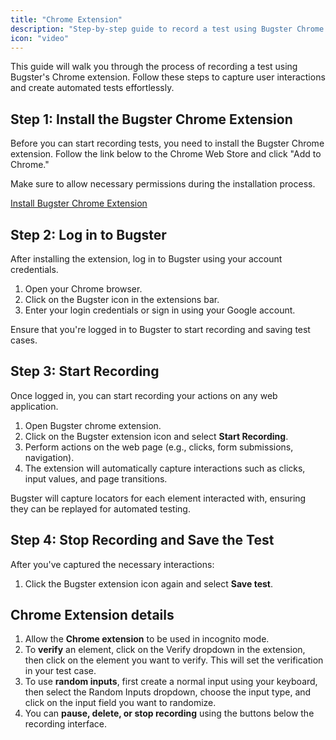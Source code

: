 ```yaml
---
title: "Chrome Extension"
description: "Step-by-step guide to record a test using Bugster Chrome Extension"
icon: "video"
---
```


This guide will walk you through the process of recording a test using Bugster's Chrome extension. Follow these steps to capture user interactions and create automated tests effortlessly.

## Step 1: Install the Bugster Chrome Extension

Before you can start recording tests, you need to install the Bugster Chrome extension. Follow the link below to the Chrome Web Store and click "Add to Chrome."

<Note>
  Make sure to allow necessary permissions during the installation process.
</Note>

[Install Bugster Chrome Extension](https://chrome.google.com/webstore/detail/bugster-event-capture-tool/anejipgmmcejjjoemaagmnojfdfncbog)

## Step 2: Log in to Bugster

After installing the extension, log in to Bugster using your account credentials.

1. Open your Chrome browser.
2. Click on the Bugster icon in the extensions bar.
3. Enter your login credentials or sign in using your Google account.

<Note>
  Ensure that you're logged in to Bugster to start recording and saving test
  cases.
</Note>

## Step 3: Start Recording

Once logged in, you can start recording your actions on any web application.

1. Open Bugster chrome extension.
2. Click on the Bugster extension icon and select **Start Recording**.
3. Perform actions on the web page (e.g., clicks, form submissions, navigation).
4. The extension will automatically capture interactions such as clicks, input values, and page transitions.

<Note>
  Bugster will capture locators for each element interacted with, ensuring they
  can be replayed for automated testing.
</Note>

## Step 4: Stop Recording and Save the Test

After you've captured the necessary interactions:

1. Click the Bugster extension icon again and select **Save test**.

## Chrome Extension details

1. Allow the **Chrome extension** to be used in incognito mode.
2. To **verify** an element, click on the Verify dropdown in the extension, then click on the element you want to verify. This will set the verification in your test case.
3. To use **random inputs**, first create a normal input using your keyboard, then select the Random Inputs dropdown, choose the input type, and click on the input field you want to randomize.
4. You can **pause, delete, or stop recording** using the buttons below the recording interface.
